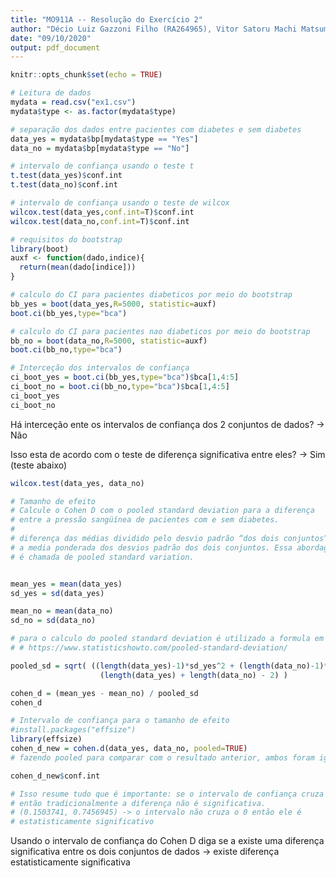 ```yaml
---
title: "MO911A -- Resolução do Exercício 2"
author: "Décio Luiz Gazzoni Filho (RA264965), Vitor Satoru Machi Matsumine (RA264962)"
date: "09/10/2020"
output: pdf_document
---
```


```r
knitr::opts_chunk$set(echo = TRUE)
```


```r
# Leitura de dados
mydata = read.csv("ex1.csv")
mydata$type <- as.factor(mydata$type)
```


```r
# separação dos dados entre pacientes com diabetes e sem diabetes
data_yes = mydata$bp[mydata$type == "Yes"]
data_no = mydata$bp[mydata$type == "No"]
```


```r
# intervalo de confiança usando o teste t
t.test(data_yes)$conf.int
t.test(data_no)$conf.int
```


```r
# intervalo de confiança usando o teste de wilcox
wilcox.test(data_yes,conf.int=T)$conf.int
wilcox.test(data_no,conf.int=T)$conf.int
```


```r
# requisitos do bootstrap
library(boot)
auxf <- function(dado,indice){
  return(mean(dado[indice]))
}
```


```r
# calculo do CI para pacientes diabeticos por meio do bootstrap
bb_yes = boot(data_yes,R=5000, statistic=auxf)
boot.ci(bb_yes,type="bca")
```


```r
# calculo do CI para pacientes nao diabeticos por meio do bootstrap
bb_no = boot(data_no,R=5000, statistic=auxf)
boot.ci(bb_no,type="bca")
```



```r
# Interceção dos intervalos de confiança
ci_boot_yes = boot.ci(bb_yes,type="bca")$bca[1,4:5]
ci_boot_no = boot.ci(bb_no,type="bca")$bca[1,4:5]
ci_boot_yes
ci_boot_no
```

Há interceção ente os intervalos de confiança dos 2 conjuntos de dados? -> Não


Isso esta de acordo com o teste de diferença significativa entre eles? -> Sim (teste abaixo)
```r
wilcox.test(data_yes, data_no)
```


```r
# Tamanho de efeito
# Calcule o Cohen D com o pooled standard deviation para a diferença
# entre a pressão sangüínea de pacientes com e sem diabetes.
#
# diferença das médias dividido pelo desvio padrão “dos dois conjuntos”
# a media ponderada dos desvios padrão dos dois conjuntos. Essa abordagem
# é chamada de pooled standard variation.


mean_yes = mean(data_yes)
sd_yes = sd(data_yes)

mean_no = mean(data_no)
sd_no = sd(data_no)

# para o calculo do pooled standard deviation é utilizado a formula em
# # https://www.statisticshowto.com/pooled-standard-deviation/

pooled_sd = sqrt( ((length(data_yes)-1)*sd_yes^2 + (length(data_no)-1)*sd_no^2)/
                    (length(data_yes) + length(data_no) - 2) )

cohen_d = (mean_yes - mean_no) / pooled_sd
cohen_d
```


```r
# Intervalo de confiança para o tamanho de efeito
#install.packages("effsize")
library(effsize)
cohen_d_new = cohen.d(data_yes, data_no, pooled=TRUE) 
# fazendo pooled para comparar com o resultado anterior, ambos foram iguais

cohen_d_new$conf.int

# Isso resume tudo que é importante: se o intervalo de confiança cruza o 0
# então tradicionalmente a diferença não é significativa.
# (0.1503741, 0.7456945) -> o intervalo não cruza o 0 então ele é
# estatisticamente significativo

```

Usando o intervalo de confiança do Cohen D diga se a existe uma diferença significativa entre os dois conjuntos de dados -> existe diferença estatisticamente significativa